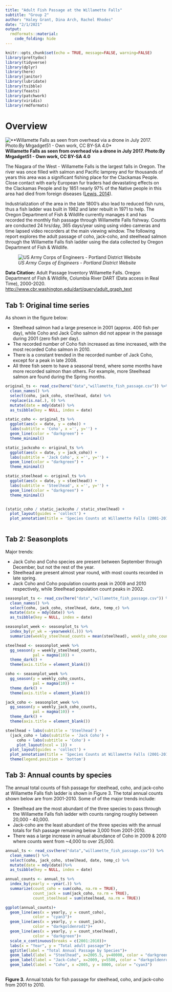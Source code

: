 ```yaml
---
title: "Adult Fish Passage at the Willamette Falls"
subtitle: "Group 2"
author: "Haley Grant, Dina Arch, Rachel Rhodes"
date: "2/1/2021"
output:
  rmdformats::material:
    code_folding: hide
---
```


```r
knitr::opts_chunk$set(echo = TRUE, message=FALSE, warning=FALSE)
library(prettydoc)
library(tidyverse)
library(dplyr)
library(here)
library(janitor)
library(lubridate)
library(tsibble)
library(feasts)
library(patchwork)
library(viridis)
library(rmdformats)
```

# Overview {.tabset}

![**Willamette Falls as seen from overhead via a drone in July 2017. Photo:By Mrgadget51 - Own work, CC BY-SA 4.0*](Willamette.jpg)
**Willamette Falls as seen from overhead via a drone in July 2017. Photo:By Mrgadget51 - Own work, CC BY-SA 4.0**

The Niagara of the West - Willamette Falls is the largest falls in Oregon. The river was once filled with salmon and Pacific lamprey and for thousands of years this area was a significant fishing place for the Clackamas People. Close contact with early European fur traders had devastating effects on the Clackamas People and by 1851 nearly 97% of the Native people in this area had died from foreign diseases ([Lewis, 2014](https://ndnhistoryresearch.com/2014/12/15/clackamas-people-of-willamette-falls/#:~:text=The%20Clackamas%20People%20helped%20early,south%20into%20the%20Willamette%20Valley.&text=Willamette%20Falls%20was%20the%20main,or%20leap%20over%20the%20falls.)). 

Industrialization of the area in the late 1800's also lead to reduced fish runs, thus a fish ladder was built in 1982 and later rebuilt in 1971 to help. The Oregon Department of Fish & Wildlife currently manages it and has recorded the monthly fish passage through Willamette Falls fishway.  Counts are conducted 24 hrs/day, 365 days/year using using video cameras and time lapsed video recorders at the main viewing window. The following report explores the adult passage of coho, jack-coho, and steelhead salmon through the Willamette Falls fish ladder using the data collected by Oregon Department of Fish & Wildlife. 
  
![*US Army Corps of Engineers - Portland District Website*](fish_ladder.jpg)
  
  **Data Citation:** Adult Passage Inventory Willamette Falls. Oregon Department of Fish & Wildlife, Columbia River DART (Data access in Real Time), 2000-2020. [http://www.cbr.washington.edu/dart/query/adult_graph_text](http://www.cbr.washington.edu/dart/query/adult_graph_text) 

## Tab 1: Original time series 

As shown in the figure below: 

 *  Steelhead salmon had a large presence in 2001 (approx. 400 fish per day), while Coho and Jack Coho salmon did not appear in the passage during 2001 (zero fish per day).
 *  The recorded number of Coho fish increased as time increased, with the most recorded Coho salmon in 2010.
 *  There is a constant trended in the recorded number of Jack Coho, except for a peak in late 2008. 
 *  All three fish seem to have a seasonal trend, where some months have more recorded salmon than others. For example, more Steelhead salmon are found during the Spring months. 
 
```r
original_ts <- read_csv(here("data","willamette_fish_passage.csv")) %>% 
  clean_names() %>% 
  select(coho, jack_coho, steelhead, date) %>%
  replace(is.na(.), 0) %>% 
  mutate(date = mdy(date)) %>% 
  as_tsibble(key = NULL, index = date)

static_coho <- original_ts %>% 
  ggplot(aes(x = date, y = coho)) +
  labs(subtitle = 'Coho', x ='', y='') +
  geom_line(color = "darkgreen") +
  theme_minimal()

static_jackcoho <- original_ts %>% 
  ggplot(aes(x = date, y = jack_coho)) +
  labs(subtitle = 'Jack Coho', x ='', y='') +
  geom_line(color = "darkgreen") +
  theme_minimal()

static_steelhead <- original_ts %>% 
  ggplot(aes(x = date, y = steelhead)) +
  labs(subtitle = 'Steelhead', x ='', y='') +
  geom_line(color = "darkgreen") +
  theme_minimal()


(static_coho / static_jackcoho / static_steelhead) +
  plot_layout(guides = 'collect') +
  plot_annotation(title = 'Species Counts at Willamette Falls (2001-2010)', subtitle = 'Adult Passage (fish/day)', caption = 'Figure 1. Static graph of passage recorded for Coho, Jack Coho, and Steelhead salmon.') 
  
```

## Tab 2: Seasonplots

Major trends:

  *   Jack Coho and Coho species are present between September through December, but not the rest of the year.
  *   Steelhead are present almost year round, with most counts recorded in late spring. 
  *   Jack Coho and Coho population counts peak in 2009 and 2010 respectively, while Steelhead population count peaks in 2002.

```r
seasonplot_ts <- read_csv(here("data","willamette_fish_passage.csv")) %>% 
  clean_names() %>% 
  select(coho, jack_coho, steelhead, date, temp_c) %>%
  mutate(date = mdy(date)) %>% 
  as_tsibble(key = NULL, index = date)

seasonplot_week <- seasonplot_ts %>% 
  index_by(yr_wk = ~yearweek((.))) %>% 
  summarize(weekly_steelhead_counts = mean(steelhead), weekly_coho_counts = mean(coho), weekly_jack_coho_counts = mean(jack_coho)) 

steelhead <- seasonplot_week %>% 
  gg_season(y = weekly_steelhead_counts,
            pal = magma(10)) +
  theme_dark() +
  theme(axis.title = element_blank())

coho <- seasonplot_week %>% 
  gg_season(y = weekly_coho_counts,
            pal = magma(10)) +
  theme_dark() +
  theme(axis.title = element_blank())

jack_coho <- seasonplot_week %>% 
  gg_season(y = weekly_jack_coho_counts,
            pal = magma(10)) +
  theme_dark() +
  theme(axis.title = element_blank())

steelhead + labs(subtitle = 'Steelhead') + 
  (jack_coho + labs(subtitle = 'Jack Coho') + 
     coho + labs(subtitle = 'Coho') +
     plot_layout(ncol = 1)) +
  plot_layout(guides = 'collect') +
  plot_annotation(title = 'Species Counts at Willamette Falls (2001-2010)') &
  theme(legend.position = 'bottom')
```

## Tab 3: Annual counts by species

The annual total counts of fish passage for steelhead, coho, and jack-coho at Willamette Falls fish ladder is shown in Figure 3. The total annual counts shown below are from 2001-2010. Some of of the major trends include:

  *  Steelhead are the most abundant of the three species to pass through the Willamette Falls fish ladder with counts ranging roughly between 20,000 - 40,000.
  * Jack-coho are the least abundant of the three species with the annual totals for fish passage remaining below 3,000 from 2001-2010.
  *  There was a large increase in annual abundance of Coho in 2009 & 2010 where counts went from ~4,000 to over 25,000.

  
```r

annual_ts <- read_csv(here("data","willamette_fish_passage.csv")) %>% 
  clean_names() %>% 
  select(coho, jack_coho, steelhead, date, temp_c) %>%
  mutate(date = mdy(date))%>% 
  as_tsibble(key = NULL, index = date)

annual_counts <- annual_ts %>% 
  index_by(yearly = ~year(.)) %>% 
  summarize(count_coho = sum(coho, na.rm = TRUE),
            count_jack = sum(jack_coho, na.rm = TRUE),
            count_steelhead = sum(steelhead, na.rm = TRUE)) 

ggplot(annual_counts)+
  geom_line(aes(x = yearly, y = count_coho),
            color = "cyan3")+
  geom_line(aes(x = yearly, y = count_jack),
            color = "darkgoldenrod1")+
  geom_line(aes(x = yearly, y = count_steelhead),
            color = "darkgreen")+
  scale_x_continuous(breaks = c(2001:2010))+
  labs(x = "Year", y = "Total adult passage")+
  ggtitle(label = "Total Annual Passage by Species")+
  geom_label(label = "Steelhead", x=2005.5, y=40000, color = "darkgreen") +
  geom_label(label = "Jack-Coho", x=2009, y=5500, color = "darkgoldenrod1") +
  geom_label(label = "Coho", x =2005, y = 8000, color = "cyan3")
    
```
**Figure 3.** Annual totals for fish passage for steelhead, coho, and jack-coho from 2001 to 2010.
